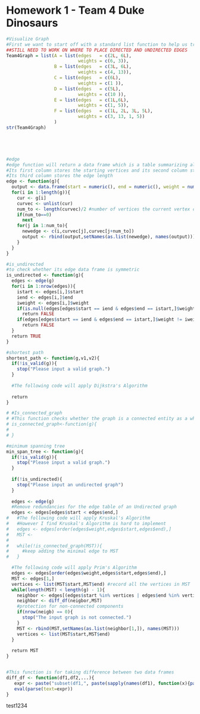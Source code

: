 Homework 1 - Team 4 Duke Dinosaurs
========================================================
```r
#Visualize Graph
#First we want to start off with a standard list function to help us transition to the "edge" function below
##STILL NEED TO WORK ON WHERE TO PLACE DIRECTED AND UNDIRECTED EDGES
Team4Graph = list(A = list(edges   = c(2L, 6L),
                           weights = c(6, 3)),
                  B = list(edges   = c(3L, 6L),
                           weights = c(4, 13)),
                  C = list(edges   = c(6L),
                           weights = c(1 )),
                  D = list(edges   = c(5L),
                           weights = c(10 )),
                  E = list(edges   = c(1L,6L),
                           weights = c(1, 5)),
                  F = list(edges   = c(1L, 2L, 3L, 5L),
                           weights = c(3, 13, 1, 5))
                  )
str(Team4Graph)





#edge
#edge function will return a data frame which is a table summarizing all edges.
#Its first column stores the starting vertices and its second column stores the ending vertics
#Its third column stores the edge length
edge <- function(g){
  output <- data.frame(start = numeric(), end = numeric(), weight = numeric())
  for(i in 1:length(g)){
    cur <- g[i]
    curvec <- unlist(cur)
    num_to <- length(curvec)/2 #number of vertices the current vertex can go to
    if(num_to==0)
      next
    for(j in 1:num_to){
      newedge <- c(i,curvec[j],curvec[j+num_to])
      output <- rbind(output,setNames(as.list(newedge), names(output)))
    }
  }
}

#is_undirected
#to check whether its edge data frame is symmetric
is_undirected <- function(g){
  edges <- edge(g)
  for(i in 1:nrow(edges)){
    istart <- edges[i,]$start
    iend <- edges[i,]$end
    iweight <- edges[i,]$weight
    if(is.null(edges[edges$start == iend & edges$end == istart,]$weight))
      return FALSE
    if(edges[edges$start == iend & edges$end == istart,]$weight != iweight)
      return FALSE
  } 
  return TRUE
}

#shortest path
shortest_path <- function(g,v1,v2){
  if(!is_valid(g)){
    stop("Please input a valid graph.")
  }
  
  #The following code will apply Dijkstra's Algorithm
  
  return
}

# #Is_connected_graph
# #This function checks whether the graph is a connected entity as a whole
# is_connected_graph<-function(g){
#   
# }

#minimum spanning tree
min_span_tree <- function(g){
  if(!is_valid(g)){
    stop("Please input a valid graph.")
  }
  
  if(!is_undirected){
    stop("Please input an undirected graph")
  }
  
  edges <- edge(g)
  #Remove redundancies for the edge table of an Undirected graph
  edges <- edges[edges$start < edges$end,]
#   #The following code will apply Kruskal's Algorithm
#   #However I find Kruskal's Algorithm is hard to implement
#   edges <- edges[order(edges$weight,edges$start,edges$end),]
#   MST <- 
#   
#   while(!is_connected_graph(MST)){
#     #keep adding the minimal edge to MST
#   }

  #The following code will apply Prim's Algorithm
  edges <- edges[order(edges$weight,edges$start,edges$end),]
  MST <- edges[1,]
  vertices <- list(MST$start,MST$end) #record all the vertices in MST
  while(length(MST) < length(g) - 1){
    neighbor <- edges[(edges$start %in% vertices | edges$end %in% vertices) & (!(edges$start %in% vertices) | !(edges$end %in% vertices)),]
    neighbor <- diff_df(neigbor,MST)
    #protection for non-connected components
    if(nrow(neigb) == 0){
      stop("The input graph is not connected.")
    }
    MST <- rbind(MST,setNames(as.list(neighbor[1,]), names(MST)))
    vertices <- list(MST$start,MST$end)
  }
  
  return MST
}


#This function is for taking difference between two data frames
diff_df <- function(df1,df2,...){
   expr <- paste("subset(df1,", paste(sapply(names(df1), function(x){paste("!(", x, " %in% df2$", x, ")", sep="")}), collapse=" | "), ")")
   eval(parse(text=expr))
}
```
test1234
